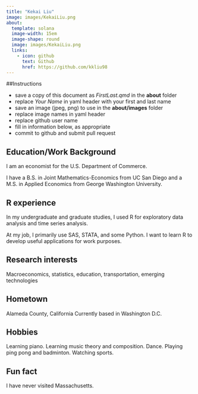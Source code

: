 ```yaml
---
title: "Kekai Liu"
image: images/KekaiLiu.png
about:
  template: solana
  image-width: 15em
  image-shape: round
  image: images/KekaiLiu.png
  links:
    - icon: github
      text: Github
      href: https://github.com/kkliu98
---
```


##Instructions

  - save a copy of this document as *FirstLast.qmd* in the **about** folder
  - replace *Your Name* in yaml header with your first and last name
  - save an image (jpeg, png) to use in the **about/images** folder
  - replace image names in yaml header
  - replace github user name
  - fill in information below, as appropriate
  - commit to github and submit pull request

## Education/Work Background

I am an economist for the U.S. Department of Commerce.

I have a B.S. in Joint Mathematics-Economics from UC San Diego and a M.S. in Applied Economics from George Washington University.


## R experience

In my undergraduate and graduate studies, I used R for exploratory data analysis and time series analysis. 

At my job, I primarily use SAS, STATA, and some Python. I want to learn R to develop useful applications for work purposes.


## Research interests

Macroeconomics, statistics, education, transportation, emerging technologies

## Hometown

Alameda County, California
Currently based in Washington D.C.

## Hobbies

Learning piano. Learning music theory and composition. Dance. Playing ping pong and badminton. Watching sports.


## Fun fact

I have never visited Massachusetts.
